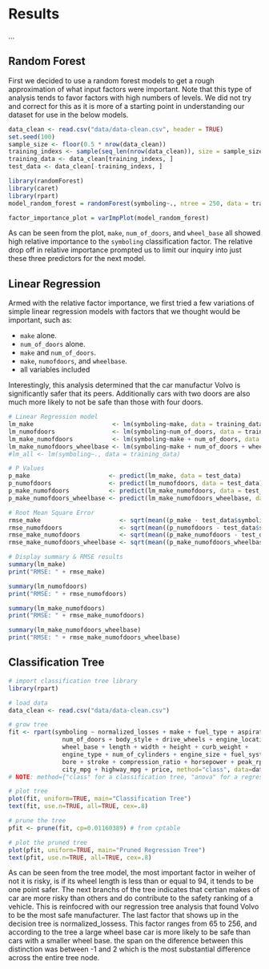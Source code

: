# Results

...

## Random Forest

First we decided to use a random forest models to get a rough approximation of what input factors were important. Note that this type of analysis tends to favor factors with high numbers of levels. We did not try and correct for this as it is more of a starting point in understanding our dataset for use in the below models. 

```r
data_clean <- read.csv("data/data-clean.csv", header = TRUE)
set.seed(100)
sample_size <- floor(0.5 * nrow(data_clean))
training_indexs <- sample(seq_len(nrow(data_clean)), size = sample_size)
training_data <- data_clean[training_indexs, ]
test_data <- data_clean[-training_indexs, ]

library(randomForest)
library(caret)
library(rpart)
model_random_forest = randomForest(symboling~., ntree = 250, data = training_data)

factor_importance_plot = varImpPlot(model_random_forest)
```

As can be seen from the plot, `make`, `num_of_doors`, and `wheel_base` all showed high relative importance to the `symboling` classification factor. The relative drop off in relative importance prompted us to limit our inquiry into just these three predictors for the next model.

## Linear Regression

Armed with the relative factor importance, we first tried a few variations of simple linear regression models with factors that we thought would be important, such as:

* `make` alone.
* `num_of_doors` alone.
* `make` and `num_of_doors`.
* `make`, `numofdoors`, and `wheelbase`.
* all variables included

Interestingly, this analysis determined that the car manufactur Volvo is significantly safer that its peers. Additionally cars with two doors are also much more likely to not be safe than those with four doors. 

```r
# Linear Regression model
lm_make                      <- lm(symboling~make, data = training_data)
lm_numofdoors                <- lm(symboling~num_of_doors, data = training_data)
lm_make_numofdoors           <- lm(symboling~make + num_of_doors, data = training_data)
lm_make_numofdoors_wheelbase <- lm(symboling~make + num_of_doors + wheel_base, data = training_data)
#lm_all <- lm(symboling~., data = training_data)

# P Values
p_make                      <- predict(lm_make, data = test_data)
p_numofdoors                <- predict(lm_numofdoors, data = test_data)
p_make_numofdoors           <- predict(lm_make_numofdoors, data = test_data)
p_make_numofdoors_wheelbase <- predict(lm_make_numofdoors_wheelbase, data = test_data)

# Root Mean Square Error
rmse_make                      <- sqrt(mean((p_make - test_data$symboling)^2))
rmse_numofdoors                <- sqrt(mean((p_numofdoors - test_data$symboling)^2))
rmse_make_numofdoors           <- sqrt(mean((p_make_numofdoors - test_data$symboling)^2))
rmse_make_numofdoors_wheelbase <- sqrt(mean((p_make_numofdoors_wheelbase - test_data$symboling)^2))

# Display summary & RMSE results
summary(lm_make)
print("RMSE: " + rmse_make)

summary(lm_numofdoors)
print("RMSE: " + rmse_numofdoors)

summary(lm_make_numofdoors)
print("RMSE: " + rmse_make_numofdoors)

summary(lm_make_numofdoors_wheelbase)
print("RMSE: " + rmse_make_numofdoors_wheelbase)

```

## Classification Tree

```r
# import classification tree library
library(rpart)

# load data
data_clean <- read.csv("data/data-clean.csv")

# grow tree 
fit <- rpart(symboling ~ normalized_losses + make + fuel_type + aspiration + 
               num_of_doors + body_style + drive_wheels + engine_location + 
               wheel_base + length + width + height + curb_weight + 
               engine_type + num_of_cylinders + engine_size + fuel_system + 
               bore + stroke + compression_ratio + horsepower + peak_rpm + 
               city_mpg + highway_mpg + price, method="class", data=data_clean)
# NOTE: method={"class" for a classification tree, "anova" for a regression tree}

# plot tree 
plot(fit, uniform=TRUE, main="Classification Tree")
text(fit, use.n=TRUE, all=TRUE, cex=.8)
```

```r
# prune the tree 
pfit <- prune(fit, cp=0.01160389) # from cptable   

# plot the pruned tree 
plot(pfit, uniform=TRUE, main="Pruned Regression Tree")
text(pfit, use.n=TRUE, all=TRUE, cex=.8)
```

As can be seen from the tree model, the most important factor in weiher of not it is risky, is if its wheel length is less than or equal to 94, it tends to be one point safer. The next branchs of the tree indicates that certian makes of car are more risky than others and do contribute to the safety ranking of a vehicle. This is reinfocred with our regression tree analysis that found Volvo to be the most safe manufacturer. The last factor that shows up in the decision tree is normalized_lossess. This factor ranges from 65 to 256, and according to the tree a large wheel base car is more likely to be safe than cars with a smaller wheel base. the span on the diference between this distinction was between -1 and 2 which is the most substantial difference across the entire tree node.

